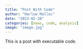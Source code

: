 ```yaml
---
title: "Post With Code"
author: "Harlow Malloc"
date: "2023-02-28"
categories: [news, code, analysis]
image: "image.jpg"
---
```


This is a post with executable code.
